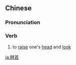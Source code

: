 ==Chinese==
{{zh-forms|s=翘首}}

===Pronunciation===
{{zh-pron
|m=qiáoshǒu
|c=kiu4 sau2
|mn=qz,xm,zz:khiàu-siú
|cat=v
}}

===Verb===
{{zh-verb}}

# {{lb|zh|formal}} to [[raise]] one's [[head]] and [[look]]

[[ja:翹首]]